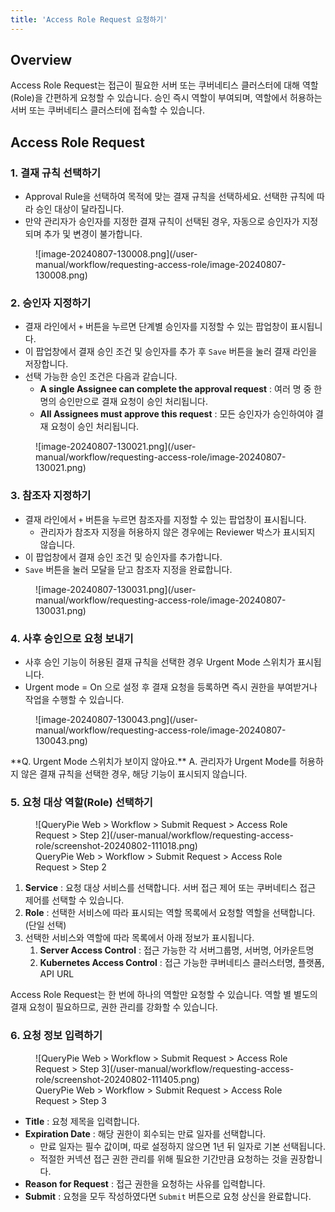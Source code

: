 ```yaml
---
title: 'Access Role Request 요청하기'
---
```



## Overview

Access Role Request는 접근이 필요한 서버 또는 쿠버네티스 클러스터에 대해 역할(Role)을 간편하게 요청할 수 있습니다. 승인 즉시 역할이 부여되며, 역할에서 허용하는 서버 또는 쿠버네티스 클러스터에 접속할 수 있습니다.


## Access Role Request

### 1. 결재 규칙 선택하기

* Approval Rule을 선택하여 목적에 맞는 결재 규칙을 선택하세요. 선택한 규칙에 따라 승인 대상이 달라집니다. 
* 만약 관리자가 승인자를 지정한 결재 규칙이 선택된 경우, 자동으로 승인자가 지정되며 추가 및 변경이 불가합니다.

<figure data-layout="center" data-align="center">
![image-20240807-130008.png](/user-manual/workflow/requesting-access-role/image-20240807-130008.png)
</figure>

### 2. 승인자 지정하기

* 결재 라인에서 `+` 버튼을 누르면 단계별 승인자를 지정할 수 있는 팝업창이 표시됩니다. 
* 이 팝업창에서 결재 승인 조건 및 승인자를 추가 후 `Save` 버튼을 눌러 결재 라인을 저장합니다.
* 선택 가능한 승인 조건은 다음과 같습니다. 
    *  **A single Assignee can complete the approval request**  : 여러 명 중 한 명의 승인만으로 결재 요청이 승인 처리됩니다.
    *  **All Assignees must approve this request**  : 모든 승인자가 승인하여야 결재 요청이 승인 처리됩니다.

<figure data-layout="center" data-align="center">
![image-20240807-130021.png](/user-manual/workflow/requesting-access-role/image-20240807-130021.png)
</figure>

### 3. 참조자 지정하기

* 결재 라인에서 `+` 버튼을 누르면 참조자를 지정할 수 있는 팝업창이 표시됩니다. 
    * 관리자가 참조자 지정을 허용하지 않은 경우에는 Reviewer 박스가 표시되지 않습니다. 
* 이 팝업창에서 결재 승인 조건 및 승인자를 추가합니다. 
* `Save` 버튼을 눌러 모달을 닫고 참조자 지정을 완료합니다.

<figure data-layout="center" data-align="center">
![image-20240807-130031.png](/user-manual/workflow/requesting-access-role/image-20240807-130031.png)
</figure>

### 4. 사후 승인으로 요청 보내기

* 사후 승인 기능이 허용된 결재 규칙을 선택한 경우 Urgent Mode 스위치가 표시됩니다. 
* Urgent mode = On 으로 설정 후 결재 요청을 등록하면 즉시 권한을 부여받거나 작업을 수행할 수 있습니다.

<figure data-layout="center" data-align="center">
![image-20240807-130043.png](/user-manual/workflow/requesting-access-role/image-20240807-130043.png)
</figure>

<Callout type="important">
**Q. Urgent Mode 스위치가 보이지 않아요.**
A. 관리자가 Urgent Mode를 허용하지 않은 결재 규칙을 선택한 경우, 해당 기능이 표시되지 않습니다.
</Callout>

### 5. 요청 대상 역할(Role) 선택하기

<figure data-layout="center" data-align="center">
![QueryPie Web &gt; Workflow &gt; Submit Request &gt; Access Role Request &gt; Step 2](/user-manual/workflow/requesting-access-role/screenshot-20240802-111018.png)
<figcaption>
QueryPie Web &gt; Workflow &gt; Submit Request &gt; Access Role Request &gt; Step 2
</figcaption>
</figure>

1.  **Service**  : 요청 대상 서비스를 선택합니다. 서버 접근 제어 또는 쿠버네티스 접근 제어를 선택할 수 있습니다. 
2.  **Role**  : 선택한 서비스에 따라 표시되는 역할 목록에서 요청할 역할을 선택합니다. (단일 선택)
3. 선택한 서비스와 역할에 따라 목록에서 아래 정보가 표시됩니다. 
    1.  **Server Access Control**  : 접근 가능한 각 서버그룹명, 서버명, 어카운트명
    2.  **Kubernetes Access Control**  : 접근 가능한 쿠버네티스 클러스터명, 플랫폼, API URL 

<Callout type="important">
Access Role Request는 한 번에 하나의 역할만 요청할 수 있습니다. 역할 별 별도의 결재 요청이 필요하므로, 권한 관리를 강화할 수 있습니다.
</Callout>

### 6. 요청 정보 입력하기

<figure data-layout="center" data-align="center">
![QueryPie Web &gt; Workflow &gt; Submit Request &gt; Access Role Request &gt; Step 3](/user-manual/workflow/requesting-access-role/screenshot-20240802-111405.png)
<figcaption>
QueryPie Web &gt; Workflow &gt; Submit Request &gt; Access Role Request &gt; Step 3
</figcaption>
</figure>

*  **Title**  : 요청 제목을 입력합니다.
*  **Expiration Date**  : 해당 권한이 회수되는 만료 일자를 선택합니다.
    * 만료 일자는 필수 값이며, 따로 설정하지 않으면 1년 뒤 일자로 기본 선택됩니다.
    * 적절한 커넥션 접근 권한 관리를 위해 필요한 기간만큼 요청하는 것을 권장합니다.
*  **Reason for Request**  : 접근 권한을 요청하는 사유를 입력합니다.
*  **Submit**  : 요청을 모두 작성하였다면 `Submit` 버튼으로 요청 상신을 완료합니다.
